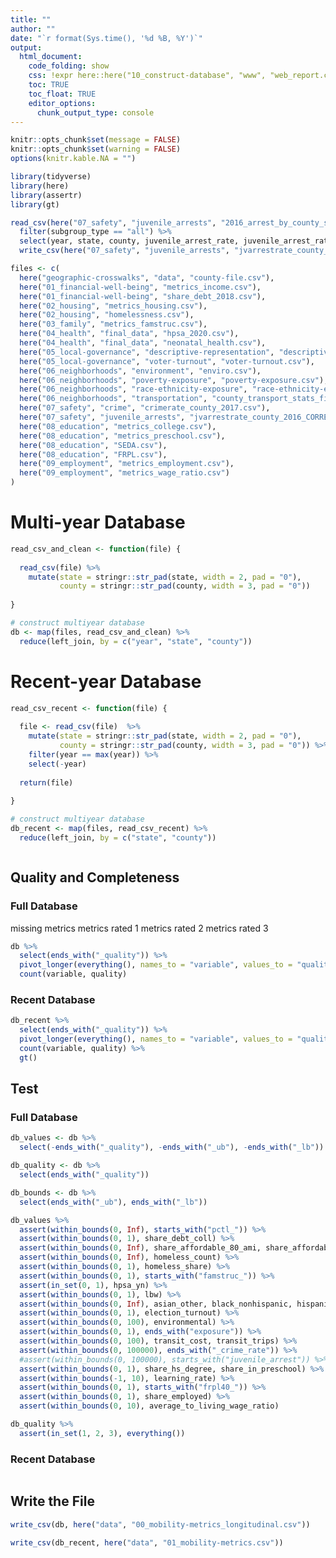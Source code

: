 ```yaml
---
title: ""
author: ""
date: "`r format(Sys.time(), '%d %B, %Y')`"
output:
  html_document:
    code_folding: show
    css: !expr here::here("10_construct-database", "www", "web_report.css")
    toc: TRUE
    toc_float: TRUE
    editor_options: 
      chunk_output_type: console
---
```


<style>
@import url('https://fonts.googleapis.com/css?family=Lato&display=swap');
</style>

<link rel="stylesheet" href="//fonts.googleapis.com/css?family=Lato" />

```r
knitr::opts_chunk$set(message = FALSE)
knitr::opts_chunk$set(warning = FALSE)
options(knitr.kable.NA = "")

```

```r
library(tidyverse)
library(here)
library(assertr)
library(gt)

```

```r
read_csv(here("07_safety", "juvenile_arrests", "2016_arrest_by_county_subgroup.csv")) %>%
  filter(subgroup_type == "all") %>%
  select(year, state, county, juvenile_arrest_rate, juvenile_arrest_rate_quality) %>%
  write_csv(here("07_safety", "juvenile_arrests", "jvarrestrate_county_2016_CORRECT.csv"))

```


```r
files <- c(
  here("geographic-crosswalks", "data", "county-file.csv"),
  here("01_financial-well-being", "metrics_income.csv"),
  here("01_financial-well-being", "share_debt_2018.csv"), 
  here("02_housing", "metrics_housing.csv"),
  here("02_housing", "homelessness.csv"),
  here("03_family", "metrics_famstruc.csv"),
  here("04_health", "final_data", "hpsa_2020.csv"),
  here("04_health", "final_data", "neonatal_health.csv"),
  here("05_local-governance", "descriptive-representation", "descriptive-representation.csv"),
  here("05_local-governance", "voter-turnout", "voter-turnout.csv"),
  here("06_neighborhoods", "environment", "enviro.csv"),
  here("06_neighborhoods", "poverty-exposure", "poverty-exposure.csv"),
  here("06_neighborhoods", "race-ethnicity-exposure", "race-ethnicity-exposure.csv"),
  here("06_neighborhoods", "transportation", "county_transport_stats_final.csv"),
  here("07_safety", "crime", "crimerate_county_2017.csv"),
  here("07_safety", "juvenile_arrests", "jvarrestrate_county_2016_CORRECT.csv"),
  here("08_education", "metrics_college.csv"),
  here("08_education", "metrics_preschool.csv"),
  here("08_education", "SEDA.csv"),
  here("08_education", "FRPL.csv"),
  here("09_employment", "metrics_employment.csv"),
  here("09_employment", "metrics_wage_ratio.csv")
)

```


# Multi-year Database

```r
read_csv_and_clean <- function(file) {
  
  read_csv(file) %>%
    mutate(state = stringr::str_pad(state, width = 2, pad = "0"),
           county = stringr::str_pad(county, width = 3, pad = "0"))
  
}

# construct multiyear database
db <- map(files, read_csv_and_clean) %>%
  reduce(left_join, by = c("year", "state", "county"))

```

# Recent-year Database

```r
read_csv_recent <- function(file) {
  
  file <- read_csv(file)  %>%
    mutate(state = stringr::str_pad(state, width = 2, pad = "0"),
           county = stringr::str_pad(county, width = 3, pad = "0")) %>%
    filter(year == max(year)) %>%
    select(-year)
  
  return(file)
  
}

# construct multiyear database
db_recent <- map(files, read_csv_recent) %>%
  reduce(left_join, by = c("state", "county"))



```

## Quality and Completeness

### Full Database

missing metrics
metrics rated 1
metrics rated 2
metrics rated 3

```r
db %>%
  select(ends_with("_quality")) %>%
  pivot_longer(everything(), names_to = "variable", values_to = "quality") %>%
  count(variable, quality)

```

### Recent Database

```r
db_recent %>%
  select(ends_with("_quality")) %>%
  pivot_longer(everything(), names_to = "variable", values_to = "quality") %>%
  count(variable, quality) %>%
  gt()

```

## Test

### Full Database

```r
db_values <- db %>%
  select(-ends_with("_quality"), -ends_with("_ub"), -ends_with("_lb"))

db_quality <- db %>%
  select(ends_with("_quality"))

db_bounds <- db %>%
  select(ends_with("_ub"), ends_with("_lb"))

```

```r

db_values %>%
  assert(within_bounds(0, Inf), starts_with("pctl_")) %>%
  assert(within_bounds(0, 1), share_debt_coll) %>%
  assert(within_bounds(0, Inf), share_affordable_80_ami, share_affordable_50_ami) %>%
  assert(within_bounds(0, Inf), homeless_count) %>%
  assert(within_bounds(0, 1), homeless_share) %>%
  assert(within_bounds(0, 1), starts_with("famstruc_")) %>%
  assert(in_set(0, 1), hpsa_yn) %>%
  assert(within_bounds(0, 1), lbw) %>%
  assert(within_bounds(0, Inf), asian_other, black_nonhispanic, hispanic, white_nonhispanic) %>%
  assert(within_bounds(0, 1), election_turnout) %>%
  assert(within_bounds(0, 100), environmental) %>%
  assert(within_bounds(0, 1), ends_with("exposure")) %>%
  assert(within_bounds(0, 100), transit_cost, transit_trips) %>%
  assert(within_bounds(0, 100000), ends_with("_crime_rate")) %>%
  #assert(within_bounds(0, 100000), starts_with("juvenile_arrest")) %>%
  assert(within_bounds(0, 1), share_hs_degree, share_in_preschool) %>%
  assert(within_bounds(-1, 10), learning_rate) %>%
  assert(within_bounds(0, 1), starts_with("frpl40_")) %>%
  assert(within_bounds(0, 1), share_employed) %>%
  assert(within_bounds(0, 10), average_to_living_wage_ratio)

```

```r

db_quality %>%
  assert(in_set(1, 2, 3), everything())

```

### Recent Database

```r




```

## Write the File

```r
write_csv(db, here("data", "00_mobility-metrics_longitudinal.csv"))

write_csv(db_recent, here("data", "01_mobility-metrics.csv"))

```



